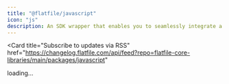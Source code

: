 ```yaml
---
title: "@flatfile/javascript"
icon: "js"
description: An SDK wrapper that enables you to seamlessly integrate a secure and user-friendly data import experience into your client-side application
---
```


<Card
  title="Subscribe to updates via
  RSS"
  href="https://changelog.flatfile.com/api/feed?repo=flatfile-core-libraries/main/packages/javascript"
></Card>

<div id="dynamic-content">loading...</div>
